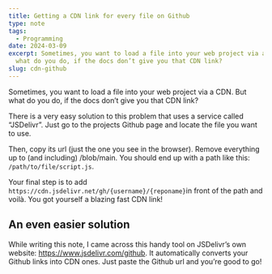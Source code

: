 ```yaml
---
title: Getting a CDN link for every file on Github
type: note
tags:
  - Programming
date: 2024-03-09
excerpt: Sometimes, you want to load a file into your web project via a CDN. But
  what do you do, if the docs don’t give you that CDN link?
slug: cdn-github
---
```


Sometimes, you want to load a file into your web project via a CDN. But what do you do, if the docs don’t give you that CDN link?

There is a very easy solution to this problem that uses a service called “JSDelivr”. Just go to the projects Github page and locate the file you want to use.

Then, copy its url (just the one you see in the browser). Remove everything up to (and including) /blob/main. You should end up with a path like this: `/path/to/file/script.js`.

Your final step is to add `https://cdn.jsdelivr.net/gh/{username}/{reponame}`in front of the path and voilà. You got yourself a blazing fast CDN link!

## An even easier solution

While writing this note, I came across this handy tool on JSDelivr’s own website: https://www.jsdelivr.com/github. It automatically converts your Github links into CDN ones. Just paste the Github url and you’re good to go!
